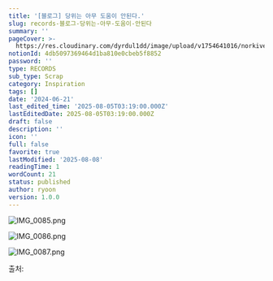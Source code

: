 ```yaml
---
title: '[블로그] 당위는 아무 도움이 안된다.'
slug: records-블로그-당위는-아무-도움이-안된다
summary: ''
pageCover: >-
  https://res.cloudinary.com/dyrdul1dd/image/upload/v1754641016/norkive-notion-images/1754641016039-E1_84_8B_E1_85_B5_E1_84_85_E1_85_B3_E1_86_B7_E1_84_8B_E1_85_A5_E1_86_B9_E1_84_82_E1_85_B3_E1_86_AB_E1_84_82_E1_85_A9_E1_84_90_E1_85_B3_E1_84_87_E1_85_AE_E1_86_A8_286_29.png
notionId: 4db5097369464d1ba810e0cbeb5f8852
password: ''
type: RECORDS
sub_type: Scrap
category: Inspiration
tags: []
date: '2024-06-21'
last_edited_time: '2025-08-05T03:19:00.000Z'
lastEditedDate: 2025-08-05T03:19:00.000Z
draft: false
description: ''
icon: ''
full: false
favorite: true
lastModified: '2025-08-08'
readingTime: 1
wordCount: 21
status: published
author: ryoon
version: 1.0.0
---
```


![IMG_0085.png](https://res.cloudinary.com/dyrdul1dd/image/upload/v1754641012/norkive-notion-images/1754641012265-IMG_0085.png)


![IMG_0086.png](https://res.cloudinary.com/dyrdul1dd/image/upload/v1754641013/norkive-notion-images/1754641013649-IMG_0086.png)


![IMG_0087.png](https://res.cloudinary.com/dyrdul1dd/image/upload/v1754641015/norkive-notion-images/1754641014816-IMG_0087.png)


출처: 


<BookMarkWrapper names="bookmark" urls="https://m.blog.naver.com/hameln3/223486778854" />


